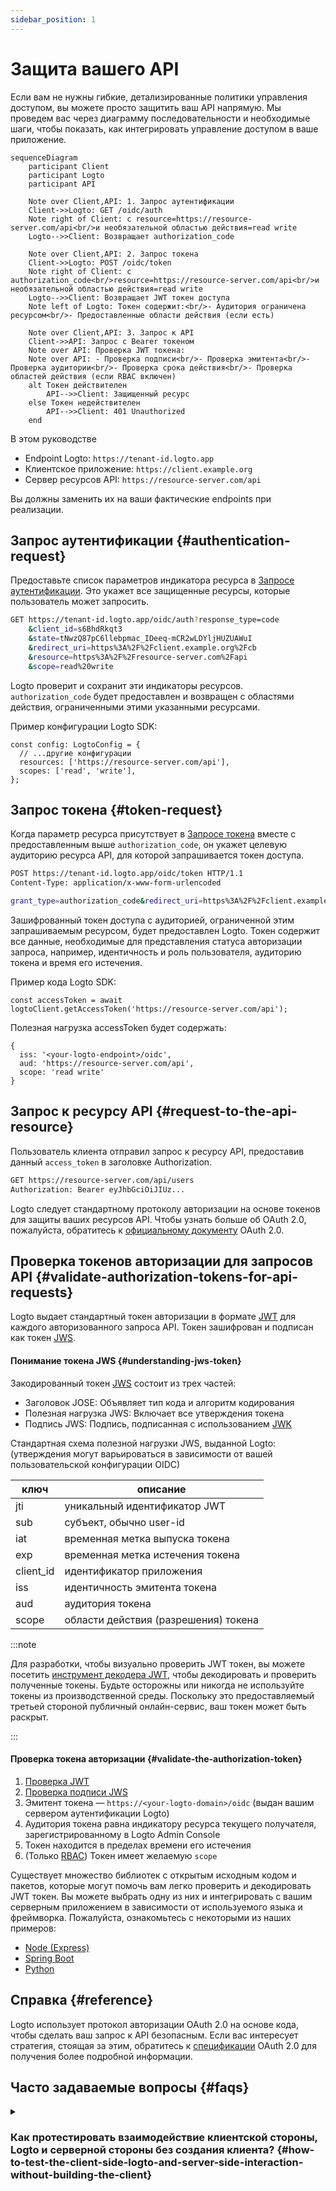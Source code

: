```yaml
---
sidebar_position: 1
---
```


# Защита вашего API

Если вам не нужны гибкие, детализированные политики управления доступом, вы можете просто защитить ваш API напрямую. Мы проведем вас через диаграмму последовательности и необходимые шаги, чтобы показать, как интегрировать управление доступом в ваше приложение.

```mermaid
sequenceDiagram
    participant Client
    participant Logto
    participant API

    Note over Client,API: 1. Запрос аутентификации
    Client->>Logto: GET /oidc/auth
    Note right of Client: с resource=https://resource-server.com/api<br/>и необязательной областью действия=read write
    Logto-->>Client: Возвращает authorization_code

    Note over Client,API: 2. Запрос токена
    Client->>Logto: POST /oidc/token
    Note right of Client: с authorization_code<br/>resource=https://resource-server.com/api<br/>и необязательной областью действия=read write
    Logto-->>Client: Возвращает JWT токен доступа
    Note left of Logto: Токен содержит:<br/>- Аудитория ограничена ресурсом<br/>- Предоставленные области действия (если есть)

    Note over Client,API: 3. Запрос к API
    Client->>API: Запрос с Bearer токеном
    Note over API: Проверка JWT токена:
    Note over API: - Проверка подписи<br/>- Проверка эмитента<br/>- Проверка аудитории<br/>- Проверка срока действия<br/>- Проверка областей действия (если RBAC включен)
    alt Токен действителен
        API-->>Client: Защищенный ресурс
    else Токен недействителен
        API-->>Client: 401 Unauthorized
    end
```

В этом руководстве

- Endpoint Logto: `https://tenant-id.logto.app`
- Клиентское приложение: `https://client.example.org`
- Сервер ресурсов API: `https://resource-server.com/api`

Вы должны заменить их на ваши фактические endpoints при реализации.

## Запрос аутентификации \{#authentication-request}

Предоставьте список параметров индикатора ресурса в [Запросе аутентификации](https://openid.net/specs/openid-connect-core-1_0.html#AuthRequest). Это укажет все защищенные ресурсы, которые пользователь может запросить.

```bash
GET https://tenant-id.logto.app/oidc/auth?response_type=code
    &client_id=s6BhdRkqt3
    &state=tNwzQ87pC6llebpmac_IDeeq-mCR2wLDYljHUZUAWuI
    &redirect_uri=https%3A%2F%2Fclient.example.org%2Fcb
    &resource=https%3A%2F%2Fresource-server.com%2Fapi
    &scope=read%20write
```

Logto проверит и сохранит эти индикаторы ресурсов. `authorization_code` будет предоставлен и возвращен с областями действия, ограниченными этими указанными ресурсами.

Пример конфигурации Logto SDK:

```tsx
const config: LogtoConfig = {
  // ...другие конфигурации
  resources: ['https://resource-server.com/api'],
  scopes: ['read', 'write'],
};
```

## Запрос токена \{#token-request}

Когда параметр ресурса присутствует в [Запросе токена](https://openid.net/specs/openid-connect-core-1_0.html#TokenRequest) вместе с предоставленным выше `authorization_code`, он укажет целевую аудиторию ресурса API, для которой запрашивается токен доступа.

```bash
POST https://tenant-id.logto.app/oidc/token HTTP/1.1
Content-Type: application/x-www-form-urlencoded

grant_type=authorization_code&redirect_uri=https%3A%2F%2Fclient.example.org%2Fcb&code=10esc29BWC2qZB0acc9v8zAv9ltc2pko105tQauZ&resource=https%3A%2F%2Fresource-server.com%2Fapi
```

Зашифрованный токен доступа с аудиторией, ограниченной этим запрашиваемым ресурсом, будет предоставлен Logto. Токен содержит все данные, необходимые для представления статуса авторизации запроса, например, идентичность и роль пользователя, аудиторию токена и время его истечения.

Пример кода Logto SDK:

```tsx
const accessToken = await logtoClient.getAccessToken('https://resource-server.com/api');
```

Полезная нагрузка accessToken будет содержать:

```tsx
{
  iss: '<your-logto-endpoint>/oidc',
  aud: 'https://resource-server.com/api',
  scope: 'read write'
}
```

## Запрос к ресурсу API \{#request-to-the-api-resource}

Пользователь клиента отправил запрос к ресурсу API, предоставив данный `access_token` в заголовке Authorization.

```bash
GET https://resource-server.com/api/users
Authorization: Bearer eyJhbGciOiJIUz...
```

Logto следует стандартному протоколу авторизации на основе токенов для защиты ваших ресурсов API. Чтобы узнать больше об OAuth 2.0, пожалуйста, обратитесь к [официальному документу](https://datatracker.ietf.org/doc/html/rfc6749#section-1.3.1) OAuth 2.0.

## Проверка токенов авторизации для запросов API \{#validate-authorization-tokens-for-api-requests}

Logto выдает стандартный токен авторизации в формате [JWT](https://datatracker.ietf.org/doc/html/rfc7519) для каждого авторизованного запроса API. Токен зашифрован и подписан как токен [JWS](https://datatracker.ietf.org/doc/html/rfc7515).

#### Понимание токена JWS \{#understanding-jws-token}

Закодированный токен [JWS](https://datatracker.ietf.org/doc/html/rfc7515) состоит из трех частей:

- Заголовок JOSE: Объявляет тип кода и алгоритм кодирования
- Полезная нагрузка JWS: Включает все утверждения токена
- Подпись JWS: Подпись, подписанная с использованием [JWK](https://datatracker.ietf.org/doc/html/rfc7517)

Стандартная схема полезной нагрузки JWS, выданной Logto: (утверждения могут варьироваться в зависимости от вашей пользовательской конфигурации OIDC)

| ключ      | описание                             |
| --------- | ------------------------------------ |
| jti       | уникальный идентификатор JWT         |
| sub       | субъект, обычно user-id              |
| iat       | временная метка выпуска токена       |
| exp       | временная метка истечения токена     |
| client_id | идентификатор приложения             |
| iss       | идентичность эмитента токена         |
| aud       | аудитория токена                     |
| scope     | области действия (разрешения) токена |

:::note

Для разработки, чтобы визуально проверить JWT токен, вы можете посетить [инструмент декодера JWT](https://www.jstoolset.com/jwt), чтобы декодировать и проверить полученные токены. Будьте осторожны или никогда не используйте токены из производственной среды. Поскольку это предоставляемый третьей стороной публичный онлайн-сервис, ваш токен может быть раскрыт.

:::

#### Проверка токена авторизации \{#validate-the-authorization-token}

1. [Проверка JWT](https://datatracker.ietf.org/doc/html/rfc7519#section-7.2)
2. [Проверка подписи JWS](https://datatracker.ietf.org/doc/html/rfc7515#section-5.2)
3. Эмитент токена — `https://<your-logto-domain>/oidc` (выдан вашим сервером аутентификации Logto)
4. Аудитория токена равна индикатору ресурса текущего получателя, зарегистрированному в Logto Admin Console
5. Токен находится в пределах времени его истечения
6. (Только [RBAC](/authorization/role-based-access-control/protect-api-resources-with-rbac)) Токен имеет желаемую `scope`

Существует множество библиотек с открытым исходным кодом и пакетов, которые могут помочь вам легко проверить и декодировать JWT токен. Вы можете выбрать одну из них и интегрировать с вашим серверным приложением в зависимости от используемого языка и фреймворка. Пожалуйста, ознакомьтесь с некоторыми из наших примеров:

- [Node (Express)](/authorization/api-resources/node-express)
- [Spring Boot](/authorization/api-resources/spring-boot)
- [Python](/authorization/api-resources/python)

## Справка \{#reference}

Logto использует протокол авторизации OAuth 2.0 на основе кода, чтобы сделать ваш запрос к API безопасным. Если вас интересует стратегия, стоящая за этим, обратитесь к [спецификации](https://datatracker.ietf.org/doc/html/rfc6749#section-1.3.1) OAuth 2.0 для получения более подробной информации.

## Часто задаваемые вопросы \{#faqs}

<details>

<summary>

### Как протестировать взаимодействие клиентской стороны, Logto и серверной стороны без создания клиента? \{#how-to-test-the-client-side-logto-and-server-side-interaction-without-building-the-client}

</summary>

Вы можете автоматизировать этот процесс без необходимости создания клиента. Один из вариантов — использовать Personal Access Token (PAT). PAT позволяет вам имитировать аутентификацию на стороне клиента, представляя конкретного пользователя с различными ролями и разрешениями. Это может быть использовано для тестирования вашей серверной логики, такой как проверка токена доступа или JWT, без необходимости в полностью построенном клиенте. Чтобы начать, обратитесь к [Personal access token](/user-management/personal-access-token).

</details>
